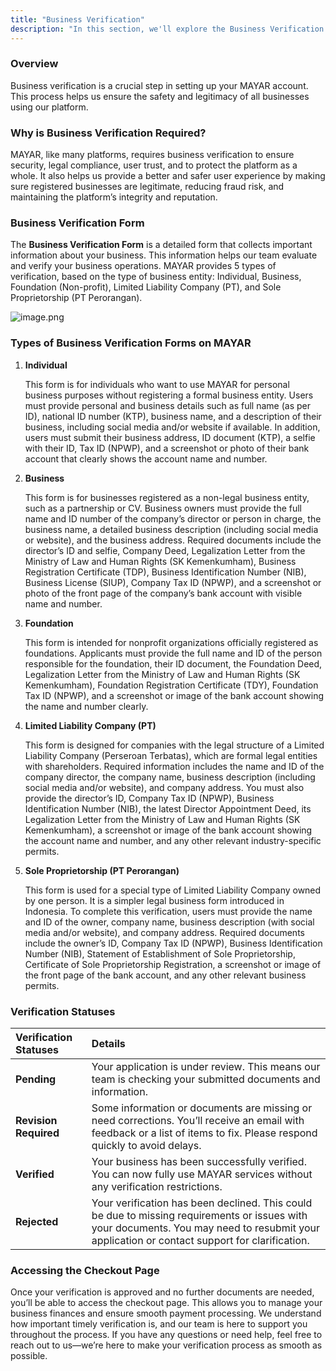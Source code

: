```yaml
---
title: "Business Verification"
description: "In this section, we'll explore the Business Verification Form and explain the different verification statuses you might come across."
---
```


### Overview

Business verification is a crucial step in setting up your MAYAR account. This process helps us ensure the safety and legitimacy of all businesses using our platform.

### Why is Business Verification Required?

MAYAR, like many platforms, requires business verification to ensure security, legal compliance, user trust, and to protect the platform as a whole. It also helps us provide a better and safer user experience by making sure registered businesses are legitimate, reducing fraud risk, and maintaining the platform’s integrity and reputation.

### Business Verification Form

The **Business Verification Form** is a detailed form that collects important information about your business. This information helps our team evaluate and verify your business operations. MAYAR provides 5 types of verification, based on the type of business entity: Individual, Business, Foundation (Non-profit), Limited Liability Company (PT), and Sole Proprietorship (PT Perorangan).

![image.png](/images/image.png)

### Types of Business Verification Forms on MAYAR

1. **Individual**

   This form is for individuals who want to use MAYAR for personal business purposes without registering a formal business entity. Users must provide personal and business details such as full name (as per ID), national ID number (KTP), business name, and a description of their business, including social media and/or website if available. In addition, users must submit their business address, ID document (KTP), a selfie with their ID, Tax ID (NPWP), and a screenshot or photo of their bank account that clearly shows the account name and number.
2. **Business**

   This form is for businesses registered as a non-legal business entity, such as a partnership or CV. Business owners must provide the full name and ID number of the company’s director or person in charge, the business name, a detailed business description (including social media or website), and the business address. Required documents include the director’s ID and selfie, Company Deed, Legalization Letter from the Ministry of Law and Human Rights (SK Kemenkumham), Business Registration Certificate (TDP), Business Identification Number (NIB), Business License (SIUP), Company Tax ID (NPWP), and a screenshot or photo of the front page of the company’s bank account with visible name and number.
3. **Foundation**

   This form is intended for nonprofit organizations officially registered as foundations. Applicants must provide the full name and ID of the person responsible for the foundation, their ID document, the Foundation Deed, Legalization Letter from the Ministry of Law and Human Rights (SK Kemenkumham), Foundation Registration Certificate (TDY), Foundation Tax ID (NPWP), and a screenshot or image of the bank account showing the name and number clearly.
4. **Limited Liability Company (PT)**

   This form is designed for companies with the legal structure of a Limited Liability Company (Perseroan Terbatas), which are formal legal entities with shareholders. Required information includes the name and ID of the company director, the company name, business description (including social media and/or website), and company address. You must also provide the director’s ID, Company Tax ID (NPWP), Business Identification Number (NIB), the latest Director Appointment Deed, its Legalization Letter from the Ministry of Law and Human Rights (SK Kemenkumham), a screenshot or image of the bank account showing the account name and number, and any other relevant industry-specific permits.
5. **Sole Proprietorship (PT Perorangan)**

   This form is used for a special type of Limited Liability Company owned by one person. It is a simpler legal business form introduced in Indonesia. To complete this verification, users must provide the name and ID of the owner, company name, business description (with social media and/or website), and company address. Required documents include the owner’s ID, Company Tax ID (NPWP), Business Identification Number (NIB), Statement of Establishment of Sole Proprietorship, Certificate of Sole Proprietorship Registration, a screenshot or image of the front page of the bank account, and any other relevant business permits.

### Verification Statuses

| **Verification Statuses** | **Details**                                                                                                                                                                                   |
| :------------------------ | :-------------------------------------------------------------------------------------------------------------------------------------------------------------------------------------------- |
| **Pending**               | Your application is under review. This means our team is checking your submitted documents and information.                                                                                   |
| **Revision Required**     | Some information or documents are missing or need corrections. You’ll receive an email with feedback or a list of items to fix. Please respond quickly to avoid delays.                       |
| **Verified**              | Your business has been successfully verified. You can now fully use MAYAR services without any verification restrictions.                                                                     |
| **Rejected**              | Your verification has been declined. This could be due to missing requirements or issues with your documents. You may need to resubmit your application or contact support for clarification. |

### Accessing the Checkout Page

Once your verification is approved and no further documents are needed, you’ll be able to access the checkout page. This allows you to manage your business finances and ensure smooth payment processing. We understand how important timely verification is, and our team is here to support you throughout the process. If you have any questions or need help, feel free to reach out to us—we’re here to make your verification process as smooth as possible.